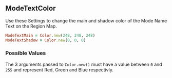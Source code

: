 ## ModeTextColor

Use these Settings to change the main and shadow color of the Mode Name Text on the Region Map.

```ruby
ModeTextMain = Color.new(248, 248, 248)
ModeTextShadow = Color.new(0, 0, 0)
```

### Possible Values

The 3 arguments passed to `Color.new()` must have a value between `0` and `255` and represent Red, Green and Blue respectivly.